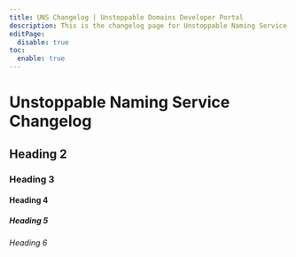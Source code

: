 ```yaml
---
title: UNS Changelog | Unstoppable Domains Developer Portal
description: This is the changelog page for Unstoppable Naming Service.
editPage:
  disable: true
toc:
  enable: true
---
```



# Unstoppable Naming Service Changelog

<FetchMD file="https://raw.githubusercontent.com/unstoppabledomains/uns/main/CHANGELOG.md" toc="true">

## Heading 2

###  Heading 3

#### Heading 4

##### Heading 5

###### Heading 6

</FetchMD>